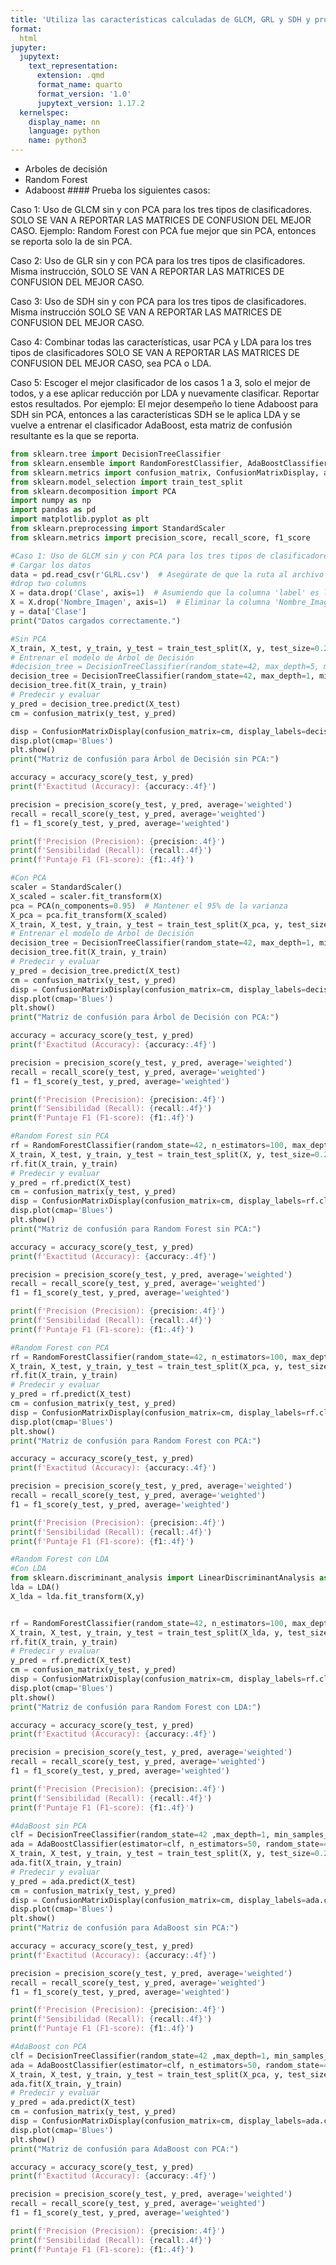 ```yaml
---
title: 'Utiliza las características calculadas de GLCM, GRL y SDH y prueba los clasificadores por arboles de decisión:'
format:
  html
jupyter:
  jupytext:
    text_representation:
      extension: .qmd
      format_name: quarto
      format_version: '1.0'
      jupytext_version: 1.17.2
  kernelspec:
    display_name: nn
    language: python
    name: python3
---
```


- Arboles de decisión
- Random Forest
- Adaboost 
#### Prueba los siguientes casos:

Caso 1: Uso de GLCM sin y con PCA para los tres tipos de clasificadores. SOLO SE VAN A REPORTAR LAS MATRICES DE CONFUSION DEL MEJOR CASO. Ejemplo: Random Forest con PCA fue mejor que sin PCA, entonces se reporta solo la de sin PCA.

Caso 2: Uso de GLR sin y con PCA para los tres tipos de clasificadores. Misma instrucción, SOLO SE VAN A REPORTAR LAS MATRICES DE CONFUSION DEL MEJOR CASO. 

Caso 3: Uso de SDH sin y con PCA para los tres tipos de clasificadores. Misma instrucción SOLO SE VAN A REPORTAR LAS MATRICES DE CONFUSION DEL MEJOR CASO. 

Caso 4: Combinar todas las características, usar PCA y LDA para los tres tipos de clasificadores SOLO SE VAN A REPORTAR LAS MATRICES DE CONFUSION DEL MEJOR CASO, sea PCA o LDA.

Caso 5: Escoger el mejor clasificador de los casos 1 a 3, solo el mejor de todos, y a ese aplicar reducción por LDA y nuevamente clasificar. Reportar estos resultados. Por ejemplo: El mejor desempeño lo tiene Adaboost para SDH sin PCA, entonces a las características SDH se le aplica LDA y se vuelve a entrenar el clasificador AdaBoost, esta matriz de confusión resultante es la que se reporta.


```python
from sklearn.tree import DecisionTreeClassifier
from sklearn.ensemble import RandomForestClassifier, AdaBoostClassifier
from sklearn.metrics import confusion_matrix, ConfusionMatrixDisplay, accuracy_score, classification_report
from sklearn.model_selection import train_test_split
from sklearn.decomposition import PCA
import numpy as np
import pandas as pd
import matplotlib.pyplot as plt
from sklearn.preprocessing import StandardScaler
from sklearn.metrics import precision_score, recall_score, f1_score
```

```python
#Caso 1: Uso de GLCM sin y con PCA para los tres tipos de clasificadores. SOLO SE VAN A REPORTAR LAS MATRICES DE CONFUSION DEL MEJOR CASO. Ejemplo: Random Forest con PCA fue mejor que sin PCA, entonces se reporta solo la de sin PCA.
# Cargar los datos
data = pd.read_csv(r'GLRL.csv')  # Asegúrate de que la ruta al archivo sea correcta
#drop two columns
X = data.drop('Clase', axis=1)  # Asumiendo que la columna 'label' es la etiqueta
X = X.drop('Nombre_Imagen', axis=1)  # Eliminar la columna 'Nombre_Imagen'
y = data['Clase']
print("Datos cargados correctamente.")

#Sin PCA
X_train, X_test, y_train, y_test = train_test_split(X, y, test_size=0.2, random_state=42, stratify=y)
# Entrenar el modelo de Árbol de Decisión
#decision_tree = DecisionTreeClassifier(random_state=42, max_depth=5, min_samples_split=10, min_samples_leaf=5)
decision_tree = DecisionTreeClassifier(random_state=42, max_depth=1, min_samples_split=2, min_samples_leaf=1)
decision_tree.fit(X_train, y_train)
# Predecir y evaluar
y_pred = decision_tree.predict(X_test)
cm = confusion_matrix(y_test, y_pred)

disp = ConfusionMatrixDisplay(confusion_matrix=cm, display_labels=decision_tree.classes_)
disp.plot(cmap='Blues')
plt.show()
print("Matriz de confusión para Árbol de Decisión sin PCA:")

accuracy = accuracy_score(y_test, y_pred)
print(f'Exactitud (Accuracy): {accuracy:.4f}')

precision = precision_score(y_test, y_pred, average='weighted')
recall = recall_score(y_test, y_pred, average='weighted')
f1 = f1_score(y_test, y_pred, average='weighted')

print(f'Precision (Precision): {precision:.4f}')
print(f'Sensibilidad (Recall): {recall:.4f}')
print(f'Puntaje F1 (F1-score): {f1:.4f}')


```

```python
#Con PCA 
scaler = StandardScaler()
X_scaled = scaler.fit_transform(X)
pca = PCA(n_components=0.95)  # Mantener el 95% de la varianza
X_pca = pca.fit_transform(X_scaled)
X_train, X_test, y_train, y_test = train_test_split(X_pca, y, test_size=0.2, random_state=42, stratify=y)
# Entrenar el modelo de Árbol de Decisión
decision_tree = DecisionTreeClassifier(random_state=42, max_depth=1, min_samples_split=2, min_samples_leaf=1)
decision_tree.fit(X_train, y_train)
# Predecir y evaluar
y_pred = decision_tree.predict(X_test)
cm = confusion_matrix(y_test, y_pred)
disp = ConfusionMatrixDisplay(confusion_matrix=cm, display_labels=decision_tree.classes_)
disp.plot(cmap='Blues')
plt.show()
print("Matriz de confusión para Árbol de Decisión con PCA:")

accuracy = accuracy_score(y_test, y_pred)
print(f'Exactitud (Accuracy): {accuracy:.4f}')

precision = precision_score(y_test, y_pred, average='weighted')
recall = recall_score(y_test, y_pred, average='weighted')
f1 = f1_score(y_test, y_pred, average='weighted')

print(f'Precision (Precision): {precision:.4f}')
print(f'Sensibilidad (Recall): {recall:.4f}')
print(f'Puntaje F1 (F1-score): {f1:.4f}')
```

```python
#Random Forest sin PCA
rf = RandomForestClassifier(random_state=42, n_estimators=100, max_depth=1, min_samples_split=2, min_samples_leaf=1)
X_train, X_test, y_train, y_test = train_test_split(X, y, test_size=0.2, random_state=42, stratify=y)
rf.fit(X_train, y_train)
# Predecir y evaluar
y_pred = rf.predict(X_test)
cm = confusion_matrix(y_test, y_pred)
disp = ConfusionMatrixDisplay(confusion_matrix=cm, display_labels=rf.classes_)
disp.plot(cmap='Blues')
plt.show()
print("Matriz de confusión para Random Forest sin PCA:")

accuracy = accuracy_score(y_test, y_pred)
print(f'Exactitud (Accuracy): {accuracy:.4f}')

precision = precision_score(y_test, y_pred, average='weighted')
recall = recall_score(y_test, y_pred, average='weighted')
f1 = f1_score(y_test, y_pred, average='weighted')

print(f'Precision (Precision): {precision:.4f}')
print(f'Sensibilidad (Recall): {recall:.4f}')
print(f'Puntaje F1 (F1-score): {f1:.4f}')
```

```python
#Random Forest con PCA
rf = RandomForestClassifier(random_state=42, n_estimators=100, max_depth=1, min_samples_split=2, min_samples_leaf=1)
X_train, X_test, y_train, y_test = train_test_split(X_pca, y, test_size=0.2, random_state=42, stratify=y)
rf.fit(X_train, y_train)
# Predecir y evaluar
y_pred = rf.predict(X_test)
cm = confusion_matrix(y_test, y_pred)
disp = ConfusionMatrixDisplay(confusion_matrix=cm, display_labels=rf.classes_)
disp.plot(cmap='Blues')
plt.show()
print("Matriz de confusión para Random Forest con PCA:")

accuracy = accuracy_score(y_test, y_pred)
print(f'Exactitud (Accuracy): {accuracy:.4f}')

precision = precision_score(y_test, y_pred, average='weighted')
recall = recall_score(y_test, y_pred, average='weighted')
f1 = f1_score(y_test, y_pred, average='weighted')

print(f'Precision (Precision): {precision:.4f}')
print(f'Sensibilidad (Recall): {recall:.4f}')
print(f'Puntaje F1 (F1-score): {f1:.4f}')

```

```python
#Random Forest con LDA
#Con LDA
from sklearn.discriminant_analysis import LinearDiscriminantAnalysis as LDA
lda = LDA()
X_lda = lda.fit_transform(X,y)


rf = RandomForestClassifier(random_state=42, n_estimators=100, max_depth=1, min_samples_split=2, min_samples_leaf=1)
X_train, X_test, y_train, y_test = train_test_split(X_lda, y, test_size=0.2, random_state=42, stratify=y)
rf.fit(X_train, y_train)
# Predecir y evaluar
y_pred = rf.predict(X_test)
cm = confusion_matrix(y_test, y_pred)
disp = ConfusionMatrixDisplay(confusion_matrix=cm, display_labels=rf.classes_)
disp.plot(cmap='Blues')
plt.show()
print("Matriz de confusión para Random Forest con LDA:")

accuracy = accuracy_score(y_test, y_pred)
print(f'Exactitud (Accuracy): {accuracy:.4f}')

precision = precision_score(y_test, y_pred, average='weighted')
recall = recall_score(y_test, y_pred, average='weighted')
f1 = f1_score(y_test, y_pred, average='weighted')

print(f'Precision (Precision): {precision:.4f}')
print(f'Sensibilidad (Recall): {recall:.4f}')
print(f'Puntaje F1 (F1-score): {f1:.4f}')
```

```python
#AdaBoost sin PCA
clf = DecisionTreeClassifier(random_state=42 ,max_depth=1, min_samples_split=2, min_samples_leaf=1)
ada = AdaBoostClassifier(estimator=clf, n_estimators=50, random_state=42)
X_train, X_test, y_train, y_test = train_test_split(X, y, test_size=0.2, random_state=42, stratify=y)
ada.fit(X_train, y_train)
# Predecir y evaluar
y_pred = ada.predict(X_test)
cm = confusion_matrix(y_test, y_pred)
disp = ConfusionMatrixDisplay(confusion_matrix=cm, display_labels=ada.classes_)
disp.plot(cmap='Blues')
plt.show()
print("Matriz de confusión para AdaBoost sin PCA:")

accuracy = accuracy_score(y_test, y_pred)
print(f'Exactitud (Accuracy): {accuracy:.4f}')

precision = precision_score(y_test, y_pred, average='weighted')
recall = recall_score(y_test, y_pred, average='weighted')
f1 = f1_score(y_test, y_pred, average='weighted')

print(f'Precision (Precision): {precision:.4f}')
print(f'Sensibilidad (Recall): {recall:.4f}')
print(f'Puntaje F1 (F1-score): {f1:.4f}')
```

```python
#AdaBoost con PCA
clf = DecisionTreeClassifier(random_state=42 ,max_depth=1, min_samples_split=2, min_samples_leaf=1)
ada = AdaBoostClassifier(estimator=clf, n_estimators=50, random_state=42)
X_train, X_test, y_train, y_test = train_test_split(X_pca, y, test_size=0.2, random_state=42, stratify=y)
ada.fit(X_train, y_train)
# Predecir y evaluar
y_pred = ada.predict(X_test)
cm = confusion_matrix(y_test, y_pred)
disp = ConfusionMatrixDisplay(confusion_matrix=cm, display_labels=ada.classes_)
disp.plot(cmap='Blues')
plt.show()
print("Matriz de confusión para AdaBoost con PCA:")

accuracy = accuracy_score(y_test, y_pred)
print(f'Exactitud (Accuracy): {accuracy:.4f}')

precision = precision_score(y_test, y_pred, average='weighted')
recall = recall_score(y_test, y_pred, average='weighted')
f1 = f1_score(y_test, y_pred, average='weighted')

print(f'Precision (Precision): {precision:.4f}')
print(f'Sensibilidad (Recall): {recall:.4f}')
print(f'Puntaje F1 (F1-score): {f1:.4f}')
```

